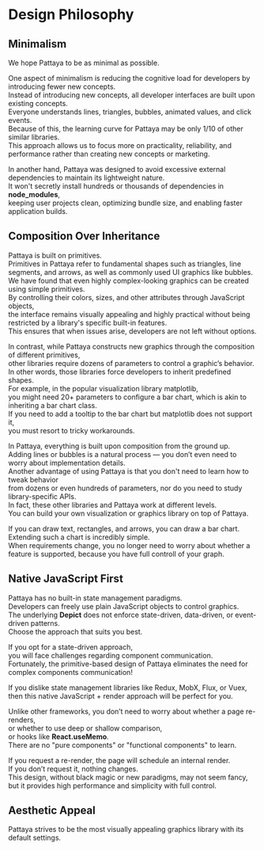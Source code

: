 # Design Philosophy

## Minimalism

We hope Pattaya to be as minimal as possible.  

One aspect of minimalism is reducing the cognitive load for developers by introducing fewer new concepts.    
Instead of introducing new concepts, all developer interfaces are built upon existing concepts.    
Everyone understands lines, triangles, bubbles, animated values, and click events.    
Because of this, the learning curve for Pattaya may be only 1/10 of other similar libraries.    
This approach allows us to focus more on practicality, reliability, and performance rather than creating new concepts or marketing.  

In another hand, Pattaya was designed to avoid excessive external dependencies to maintain its lightweight nature.    
It won't secretly install hundreds or thousands of dependencies in **node_modules**,    
keeping user projects clean, optimizing bundle size, and enabling faster application builds.  

## Composition Over Inheritance

Pattaya is built on primitives.    
Primitives in Pattaya refer to fundamental shapes such as triangles, line segments, and arrows, as well as commonly used UI graphics like bubbles.    
We have found that even highly complex-looking graphics can be created using simple primitives.    
By controlling their colors, sizes, and other attributes through JavaScript objects,    
the interface remains visually appealing and highly practical without being restricted by a library's specific built-in features.    
This ensures that when issues arise, developers are not left without options.  

In contrast, while Pattaya constructs new graphics through the composition of different primitives,    
other libraries require dozens of parameters to control a graphic’s behavior.   
In other words, those libraries force developers to inherit predefined shapes.    
For example, in the popular visualization library matplotlib,    
you might need 20+ parameters to configure a bar chart, which is akin to inheriting a bar chart class.   
If you need to add a tooltip to the bar chart but matplotlib does not support it,    
you must resort to tricky workarounds.    

In Pattaya, everything is built upon composition from the ground up.    
Adding lines or bubbles is a natural process — you don’t even need to worry about implementation details.    
Another advantage of using Pattaya is that you don't need to learn how to tweak behavior    
from dozens or even hundreds of parameters, nor do you need to study library-specific APIs.    
In fact, these other libraries and Pattaya work at different levels.    
You can build your own visualization or graphics library on top of Pattaya.   

If you can draw text, rectangles, and arrows, you can draw a bar chart.    
Extending such a chart is incredibly simple.    
When requirements change, you no longer need to worry about whether a feature is supported, because you have full controll of your graph.  

## Native JavaScript First

Pattaya has no built-in state management paradigms.    
Developers can freely use plain JavaScript objects to control graphics.    
The underlying **Depict** does not enforce state-driven, data-driven, or event-driven patterns.    
Choose the approach that suits you best.  

If you opt for a state-driven approach,    
you will face challenges regarding component communication.    
Fortunately, the primitive-based design of Pattaya eliminates the need for complex components communication!    

If you dislike state management libraries like Redux, MobX, Flux, or Vuex,    
then this native JavaScript + render approach will be perfect for you.    

Unlike other frameworks, you don’t need to worry about whether a page re-renders,    
or whether to use deep or shallow comparison,    
or hooks like **React.useMemo**.    
There are no "pure components" or "functional components" to learn.    

If you request a re-render, the page will schedule an internal render.    
If you don’t request it, nothing changes.    
This design, without black magic or new paradigms, may not seem fancy,    
but it provides high performance and simplicity with full control.  

## Aesthetic Appeal

Pattaya strives to be the most visually appealing graphics library with its default settings.  
